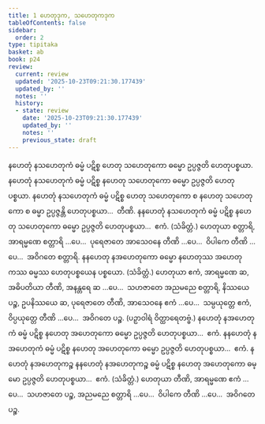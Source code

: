 ```yaml
---
title: 1 ဟေတုဒုက, သဟေတုကဒုက
tableOfContents: false
sidebar:
  order: 2
type: tipitaka
basket: ab
book: p24
review:
  current: review
  updated: '2025-10-23T09:21:30.177439'
  updated_by: ''
  notes: ''
  history:
  - state: review
    date: '2025-10-23T09:21:30.177439'
    updated_by: ''
    notes: ''
    previous_state: draft
---
```



<ReviewStatus review={frontmatter.review} showDetails={true} />

<HypothesisAnnotation frontmatter={frontmatter} />

<DynamicBreadcrumb />

<Division number="1" book="p24" e="ch" v="40" p="425">

<Paragraph number="2" book="p24">
နဟေတုံ နသဟေတုကံ ဓမ္မံ ပဋိစ္စ ဟေတု သဟေတုကော ဓမ္မော ဥပ္ပဇ္ဇတိ ဟေတုပစ္စယာ. နဟေတုံ နသဟေတုကံ ဓမ္မံ ပဋိစ္စ နဟေတု သဟေတုကော ဓမ္မော ဥပ္ပဇ္ဇတိ ဟေတုပစ္စယာ. နဟေတုံ နသဟေတုကံ ဓမ္မံ ပဋိစ္စ ဟေတု သဟေတုကော စ နဟေတု သဟေတုကော စ ဓမ္မာ ဥပ္ပဇ္ဇန္တိ ဟေတုပစ္စယာ…  တီဏိ.
</Paragraph>

<Paragraph number="3" book="p24">
နနဟေတုံ နသဟေတုကံ ဓမ္မံ ပဋိစ္စ နဟေတု သဟေတုကော ဓမ္မော ဥပ္ပဇ္ဇတိ ဟေတုပစ္စယာ…  ဧကံ. (သံခိတ္တံ.)
</Paragraph>

<Paragraph number="4" book="p24">
ဟေတုယာ စတ္တာရိ, အာရမ္မဏေ စတ္တာရိ …ပေ…  ပုရေဇာတေ အာသေဝနေ တီဏိ …ပေ…  ဝိပါကေ တီဏိ …ပေ…  အဝိဂတေ စတ္တာရိ.
</Paragraph>

</Division>
<Division number="2" book="p24" e="ch" v="40" p="425">

<Paragraph number="5" book="p24">
နနဟေတု နအဟေတုကော ဓမ္မော နဟေတုဿ အဟေတုကဿ ဓမ္မဿ ဟေတုပစ္စယေန ပစ္စယော. (သံခိတ္တံ.)
</Paragraph>

<Paragraph number="6" book="p24">
ဟေတုယာ ဧကံ, အာရမ္မဏေ ဆ, အဓိပတိယာ တီဏိ, အနန္တရေ ဆ …ပေ…  သဟဇာတေ အညမညေ စတ္တာရိ, နိဿယေ ပဉ္စ, ဥပနိဿယေ ဆ, ပုရေဇာတေ တီဏိ, အာသေဝနေ ဧကံ …ပေ…  သမ္ပယုတ္တေ ဧကံ, ဝိပ္ပယုတ္တေ တီဏိ …ပေ…  အဝိဂတေ ပဉ္စ.

</Paragraph>
</Division>

<Paragraph number="7" type="center" book="p24">
(ပဉှာဝါရံ ဝိတ္ထာရေတဗ္ဗံ.)


</Paragraph>

<Division number="3" book="p24" e="ch" v="40" p="425">

<Paragraph number="8" book="p24">
နဟေတုံ နအဟေတုကံ ဓမ္မံ ပဋိစ္စ နဟေတု အဟေတုကော ဓမ္မော ဥပ္ပဇ္ဇတိ ဟေတုပစ္စယာ…  ဧကံ.
</Paragraph>

<Paragraph number="9" book="p24">
နနဟေတုံ နအဟေတုကံ ဓမ္မံ ပဋိစ္စ နဟေတု အဟေတုကော ဓမ္မော ဥပ္ပဇ္ဇတိ ဟေတုပစ္စယာ…  ဧကံ.
</Paragraph>

<Paragraph number="10" book="p24">
နဟေတုံ နအဟေတုကဉ္စ နနဟေတုံ နအဟေတုကဉ္စ ဓမ္မံ ပဋိစ္စ နဟေတု အဟေတုကော ဓမ္မော ဥပ္ပဇ္ဇတိ ဟေတုပစ္စယာ…  ဧကံ. (သံခိတ္တံ.)
</Paragraph>

<Paragraph number="11" book="p24">
ဟေတုယာ တီဏိ, အာရမ္မဏေ ဧကံ …ပေ…  သဟဇာတေ ပဉ္စ, အညမညေ စတ္တာရိ …ပေ…  ဝိပါကေ တီဏိ …ပေ…  အဝိဂတေ ပဉ္စ.
</Paragraph>
</Division>